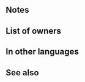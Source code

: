 {{Weapon Infobox
|tagid=SID_ルネスの礼剣
|weaponName=Blade of Renais
|image=wep_sw112
|weaponType=Sword
|might=16
|range=1
|cooldown=-1
|effect=Accelerates Special trigger (cooldown count-1). If unit initiates combat or is within 2 spaces of an ally, grants Atk/Spd/Def/Res+5 to unit, and also, if【Bonus】or【Penalty】is active on unit, deals damage = 20% of foe's Def, and also, if unit deals damage to foe during combat, restores HP to unit = 20% of foe's Def. (Triggers even if 0 damage is dealt.)<br><br>【Bonus】<br>All effects that last "for 1 turn" or "that turn only." Includes bonuses granted by a skill like Rally or Hone and positive status effects (extra movement or effects like Dominance).<br><br>【Penalty】<br>All effects that last "on foe through its next action." Includes penalties inflicted by a skill like Panic or Threaten and negative status effects (preventing counterattacks, restricting movement, or the effects of a skill like Triangle Adept or Guard).
|cost=400
|exclusive=1
|statModifiers=0,16,0,0,0
|required=Silver Sword
|intID=2515
|sort=521
|value=20
|timingID=1
|abilityID=277
|limit1ID=58
|properties=
}}
==Notes==
{{Combat boosts}}
{{EffectfromStatusEffect|damage boost}}
{{CombatHPRecovery}}
==List of owners==
{{Skill Hero List}}
==In other languages==
{{OtherLanguages
|japanese=ルネスの礼剣
|german=Renais-Klinge
|spanishEU=Filo de Renais
|spanishLA=Filo de Renais
|french=Lame de Renais
|italian=Spada di Renais
|chineseTW=路奈斯的禮劍
|portuguese=Espada de Renais
}}
==See also==
{{See also skills|cond=Description LIKE '%deals damage =%\% of foe\'s Def%' OR Description LIKE '%restores%HP%Triggers even if%'|columns=3}}
{{Weapons Navbox}}